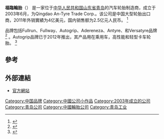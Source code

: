 '''福臨輪胎'''（{{Lang-en|Fullrun Tyre}}） 是一家位于[[中华人民共和国|中华人民共和国]][[山东省|山东省]][[青岛|青岛]]的汽车轮胎制造商，成立于2003年6月，为Qingdao An-Tyre Trade Corp.。该公司是中国大型轮胎出口商，2011年外销實績为4亿美元，国内销售额为2.5亿元人民币。
<ref>{{Cite web|url=http://www.fullruntyre.com/comcontent_detail/&FrontComContent_list01-1347869211794ContId=2&comContentId=2.html|title=About Us|publisher=Fullrun Tyre Corporation|accessdate=2013-02-27|archiveurl=https://web.archive.org/web/20130520075926/http://www.fullruntyre.com/comcontent_detail/%26FrontComContent_list01-1347869211794ContId%3D2%26comContentId%3D2.html|archivedate=2013-05-20|deadurl=yes}}</ref>

品牌包括Fullrun、Fullway、Autogrip、Adereneza、Antyre、和Versatyre品牌<ref>{{Cite web|url=http://www.fullruntyre.com/products_list/&pmcId=5.html|title=Products|publisher=Fullrun Tyre Corporation|accessdate=2013-02-27|archiveurl=https://web.archive.org/web/20130102230617/http://www.fullruntyre.com/products_list/%26pmcId%3D5.html|archivedate=2013-01-02|deadurl=yes}}</ref> 。Autogrip品牌已于2012年推出，其产品用在乘用车，高性能和轻型卡车轮胎。
<ref>{{Cite news|url=http://www.tirebusiness.com/article/20130515/NEWS/130519938/-post-tariffs-surge-in-chinese-tires-brands&template=printart|title=Post-tariffs surge in Chinese tires, brands|date=May 15, 2013|newspaper=Tire Business}}</ref>

== 參考 ==
{{Reflist}}

== 外部連結 ==
* [http://www.fullruntyre.com 官方網站] {{Wayback|url=http://www.fullruntyre.com/ |date=20201127120847 }}

{{華人輪胎製造商}}
[[Category:中国品牌|Category:中国品牌]]
[[Category:中國公司小作品|Category:中國公司小作品]]
[[Category:2003年成立的公司|Category:2003年成立的公司]]
[[Category:青岛公司|Category:青岛公司]]
[[Category:中國輪胎公司|Category:中國輪胎公司]]
[[Category:青岛工业|Category:青岛工业]]